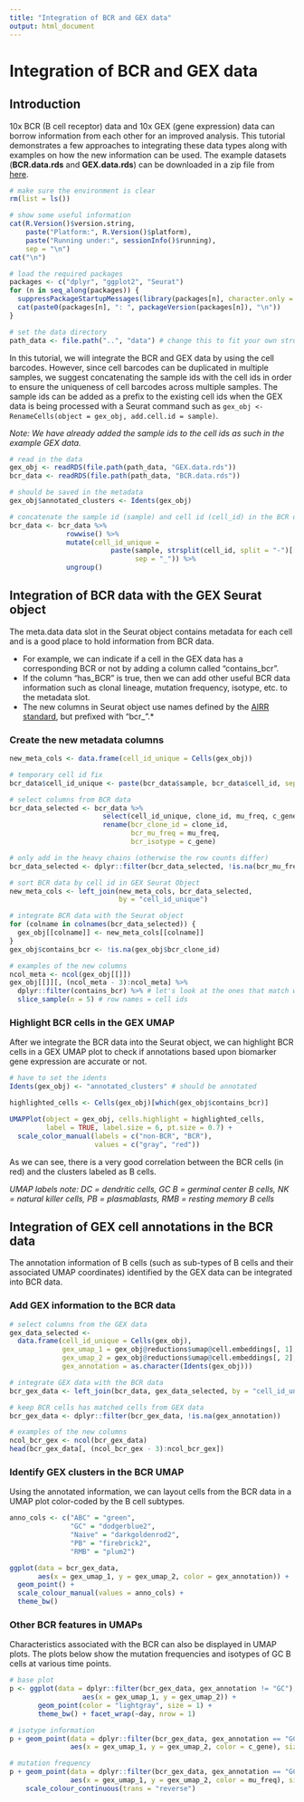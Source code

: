 ```yaml
---
title: "Integration of BCR and GEX data"
output: html_document
---
```


# Integration of BCR and GEX data

## Introduction

10x BCR (B cell receptor) data and 10x GEX (gene expression) data can borrow information from each other for an improved analysis. This tutorial demonstrates a few approaches to integrating these data types along with examples on how the new information can be used. The example datasets (**BCR.data.rds** and **GEX.data.rds**) can be downloaded in a zip file from [here](https://yale.box.com/shared/static/6s8gzxxpfb3vmwx2izn9qur9teultzvu.zip).

```r
# make sure the environment is clear
rm(list = ls())

# show some useful information
cat(R.Version()$version.string,
    paste("Platform:", R.Version()$platform),
    paste("Running under:", sessionInfo()$running),
    sep = "\n")
cat("\n")

# load the required packages
packages <- c("dplyr", "ggplot2", "Seurat")
for (n in seq_along(packages)) {
  suppressPackageStartupMessages(library(packages[n], character.only = TRUE))
  cat(paste0(packages[n], ": ", packageVersion(packages[n]), "\n"))
}

# set the data directory
path_data <- file.path("..", "data") # change this to fit your own structure
```

In this tutorial, we will integrate the BCR and GEX data by using the cell barcodes. However, since cell barcodes can be duplicated in multiple samples, we suggest concatenating the sample ids with the cell ids in order to ensure the uniqueness of cell barcodes across multiple samples. The sample ids can be added as a prefix to the existing cell ids when the GEX data is being processed with a Seurat command such as `gex_obj <- RenameCells(object = gex_obj, add.cell.id = sample)`.

*Note: We have already added the sample ids to the cell ids as such in the example GEX data.*

```r
# read in the data
gex_obj <- readRDS(file.path(path_data, "GEX.data.rds"))
bcr_data <- readRDS(file.path(path_data, "BCR.data.rds"))

# should be saved in the metadata
gex_obj$annotated_clusters <- Idents(gex_obj)

# concatenate the sample id (sample) and cell id (cell_id) in the BCR data
bcr_data <- bcr_data %>%
              rowwise() %>%
              mutate(cell_id_unique =
                         paste(sample, strsplit(cell_id, split = "-")[[1]][1],
                               sep = "_")) %>%
              ungroup()
```

## Integration of BCR data with the GEX Seurat object

The meta.data data slot in the Seurat object contains metadata for each cell and is a good place to hold information from BCR data.

* For example, we can indicate if a cell in the GEX data has a corresponding BCR or not by adding a column called “contains_bcr”.
* If the column “has_BCR” is true, then we can add other useful BCR data information such as clonal lineage, mutation frequency, isotype, etc. to the metadata slot.
* The new columns in Seurat object use names defined by the [AIRR standard](https://docs.airr-community.org/en/stable/index.html), but prefixed with "bcr_".*

### Create the new metadata columns

```r
new_meta_cols <- data.frame(cell_id_unique = Cells(gex_obj))

# temporary cell id fix
bcr_data$cell_id_unique <- paste(bcr_data$sample, bcr_data$cell_id, sep = "_")

# select columns from BCR data
bcr_data_selected <- bcr_data %>%
                       select(cell_id_unique, clone_id, mu_freq, c_gene) %>%
                       rename(bcr_clone_id = clone_id,
                              bcr_mu_freq = mu_freq,
                              bcr_isotype = c_gene)

# only add in the heavy chains (otherwise the row counts differ)
bcr_data_selected <- dplyr::filter(bcr_data_selected, !is.na(bcr_mu_freq))

# sort BCR data by cell id in GEX Seurat Object
new_meta_cols <- left_join(new_meta_cols, bcr_data_selected,
                           by = "cell_id_unique")

# integrate BCR data with the Seurat object
for (colname in colnames(bcr_data_selected)) {
  gex_obj[[colname]] <- new_meta_cols[[colname]]
}
gex_obj$contains_bcr <- !is.na(gex_obj$bcr_clone_id)

# examples of the new columns
ncol_meta <- ncol(gex_obj[[]])
gex_obj[[]][, (ncol_meta - 3):ncol_meta] %>%
  dplyr::filter(contains_bcr) %>% # let's look at the ones that match with BCRs
  slice_sample(n = 5) # row names = cell ids
```

### Highlight BCR cells in the GEX UMAP

After we integrate the BCR data into the Seurat object, we can highlight BCR cells in a GEX UMAP plot to check if annotations based upon biomarker gene expression are accurate or not.

```r
# have to set the idents
Idents(gex_obj) <- "annotated_clusters" # should be annotated

highlighted_cells <- Cells(gex_obj)[which(gex_obj$contains_bcr)]

UMAPPlot(object = gex_obj, cells.highlight = highlighted_cells,
         label = TRUE, label.size = 6, pt.size = 0.7) +
  scale_color_manual(labels = c("non-BCR", "BCR"),
                     values = c("gray", "red"))
```

As we can see, there is a very good correlation between the BCR cells (in red) and the clusters labeled as B cells.

*UMAP labels note: DC = dendritic cells, GC B = germinal center B cells, NK = natural killer cells, PB = plasmablasts, RMB = resting memory B cells*

## Integration of GEX cell annotations in the BCR data

The annotation information of B cells (such as sub-types of B cells and their associated UMAP coordinates) identified by the GEX data can be integrated into BCR data.

### Add GEX information to the BCR data

```r
# select columns from the GEX data
gex_data_selected <-
  data.frame(cell_id_unique = Cells(gex_obj),
             gex_umap_1 = gex_obj@reductions$umap@cell.embeddings[, 1],
             gex_umap_2 = gex_obj@reductions$umap@cell.embeddings[, 2],
             gex_annotation = as.character(Idents(gex_obj)))

# integrate GEX data with the BCR data
bcr_gex_data <- left_join(bcr_data, gex_data_selected, by = "cell_id_unique")

# keep BCR cells has matched cells from GEX data
bcr_gex_data <- dplyr::filter(bcr_gex_data, !is.na(gex_annotation))

# examples of the new columns
ncol_bcr_gex <- ncol(bcr_gex_data)
head(bcr_gex_data[, (ncol_bcr_gex - 3):ncol_bcr_gex])
```

### Identify GEX clusters in the BCR UMAP

Using the annotated information, we can layout cells from the BCR data in a UMAP
plot color-coded by the B cell subtypes.

```r
anno_cols <- c("ABC" = "green",
               "GC" = "dodgerblue2",
               "Naive" = "darkgoldenrod2",
               "PB" = "firebrick2",
               "RMB" = "plum2")

ggplot(data = bcr_gex_data,
       aes(x = gex_umap_1, y = gex_umap_2, color = gex_annotation)) +
  geom_point() +
  scale_colour_manual(values = anno_cols) +
  theme_bw()
```

### Other BCR features in UMAPs

Characteristics associated with the BCR can also be displayed in UMAP plots. The plots below show the mutation frequencies and isotypes of GC B cells at various time points.

```r
# base plot
p <- ggplot(data = dplyr::filter(bcr_gex_data, gex_annotation != "GC"),
                  aes(x = gex_umap_1, y = gex_umap_2)) +
       geom_point(color = "lightgray", size = 1) +
       theme_bw() + facet_wrap(~day, nrow = 1)
```

```r
# isotype information
p + geom_point(data = dplyr::filter(bcr_gex_data, gex_annotation == "GC"),
               aes(x = gex_umap_1, y = gex_umap_2, color = c_gene), size = 1)
```

```r
# mutation frequency
p + geom_point(data = dplyr::filter(bcr_gex_data, gex_annotation == "GC"),
               aes(x = gex_umap_1, y = gex_umap_2, color = mu_freq), size = 1) +
    scale_colour_continuous(trans = "reverse")
```
